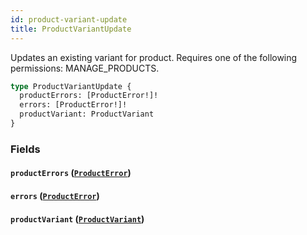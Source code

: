 ```yaml
---
id: product-variant-update
title: ProductVariantUpdate
---
```


Updates an existing variant for product. Requires one of the following permissions: MANAGE_PRODUCTS.

```graphql
type ProductVariantUpdate {
  productErrors: [ProductError!]!
  errors: [ProductError!]!
  productVariant: ProductVariant
}
```

### Fields

#### `productErrors` ([`ProductError`](../../../developer/api-reference/objects/product-error))

#### `errors` ([`ProductError`](../../../developer/api-reference/objects/product-error))

#### `productVariant` ([`ProductVariant`](../../../developer/api-reference/objects/product-variant))
